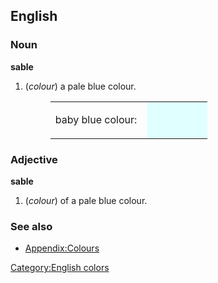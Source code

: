 {{Wikipedia}}
==English==

===Noun===
'''sable'''
#(''colour'') a pale blue colour.
#:<table><tr><td>baby blue colour: &nbsp;</td><td bgcolor="#E0FFFF" width="80">&nbsp; </td></tr></table>

===Adjective===
'''sable'''
#(''colour'') of a pale blue colour.

===See also===
*[[Wiktionary_Appendix:Colours|Appendix:Colours]]

[[Category:English colors]]